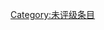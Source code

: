 {{catmore1|[[Wikipedia:德国专题|Wikipedia:德国专题]]}}
{{Articles by Quality| topic=德国|project=德国|format=toc}}
{{CategoryTOC}}
{{Wikipedia category}}
{{emptycat}}

[[Category:未评级条目|Category:未评级条目]]